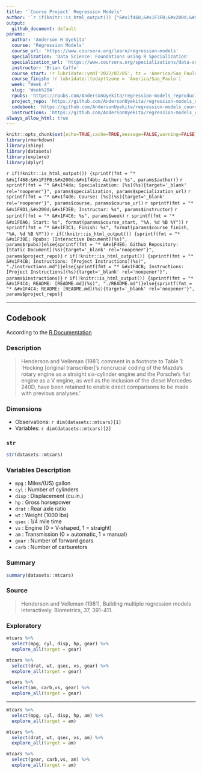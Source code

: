 ```yaml
---
title: '`Course Project` Regression Models'
author: '`r if(knitr::is_html_output()) {"&#x1f468;&#x1F3FB;&#x200d;&#x1f4bb; Anderson H Uyekita"} else {NULL}`'
output:
  github_document: default
params:
  author: 'Anderson H Uyekita'
  course: 'Regression Models'
  course_url: 'https://www.coursera.org/learn/regression-models'
  specialization: 'Data Science: Foundations using R Specialization'
  specialization_url: 'https://www.coursera.org/specializations/data-science-foundations-r'
  instructor: 'Brian Caffo'
  course_start: !r lubridate::ymd('2022/07/05', tz = 'America/Sao_Paulo')
  course_finish: !r lubridate::today(tzone = 'America/Sao_Paulo')
  week: "Week 4"
  slug: 'Week%204'
  rpubs: 'https://rpubs.com/AndersonUyekita/regression-models_reproducible-research'
  project_repo: 'https://github.com/AndersonUyekita/regression-models_course-project'
  codebook: 'https://github.com/AndersonUyekita/regression-models_course-project/blob/master/codebook.md'
  instructions: 'https://github.com/AndersonUyekita/regression-models_course-project/blob/master/instructions.md'
always_allow_html: true
---
```


```r
knitr::opts_chunk$set(echo=TRUE,cache=TRUE,message=FALSE,warning=FALSE)
library(rmarkdown)
library(shiny)
library(datasets)
library(explore)
library(dplyr)
```

`r if(!knitr::is_html_output()) {sprintf(fmt = "* &#x1f468;&#x1F3FB;&#x200d;&#x1f4bb; Author: %s", params$author)}`
`r sprintf(fmt = "* &#x1f4da; Specialization: [%s](%s){target='_blank' rel='noopener'}", params$specialization, params$specialization_url)`
`r sprintf(fmt = "* &#x1f4d6; Course: [%s](%s){target='_blank' rel='noopener'}", params$course, params$course_url)`
    `r sprintf(fmt = "* &#x1F9D1;&#x200d;&#x1F3EB; Instructor: %s", params$instructor)`
`r sprintf(fmt = "* &#x1F4C6; %s", params$week)`
    `r sprintf(fmt = "* &#x1F6A6; Start: %s", format(params$course_start, "%A, %d %B %Y"))`
    `r sprintf(fmt = "* &#x1F3C1; Finish: %s", format(params$course_finish, "%A, %d %B %Y"))`
`r if(!knitr::is_html_output()) {sprintf(fmt = "* &#x1F30E; Rpubs: [Interactive Document](%s)", params$rpubs)}else{sprintf(fmt = "* &#x1F4E6; Github Repository: [Static Document](%s){target='_blank' rel='noopener'}", params$project_repo)}`
`r if(!knitr::is_html_output()) {sprintf(fmt = "* &#x1F4CB; Instructions: [Project Instructions](%s)", "./instructions.md")}else{sprintf(fmt = "* &#x1F4CB; Instructions: [Project Instructions](%s){target='_blank' rel='noopener'}", params$instructions)}`
`r if(!knitr::is_html_output()) {sprintf(fmt = "* &#x1F4C4; README: [README.md](%s)", "./README.md")}else{sprintf(fmt = "* &#x1F4C4; README: [README.md](%s){target='_blank' rel='noopener'}", params$project_repo)}`

--------------------------------------------------------------------------------

## Codebook

According to the [R Documentation][1]

[1]: https://stat.ethz.ch/R-manual/R-devel/library/datasets/html/mtcars.html

### Description

> Henderson and Velleman (1981) comment in a footnote to Table 1: ‘Hocking [original transcriber]'s noncrucial coding of the Mazda's rotary engine as a straight six-cylinder engine and the Porsche's flat engine as a V engine, as well as the inclusion of the diesel Mercedes 240D, have been retained to enable direct comparisons to be made with previous analyses.’

### Dimensions

* Observations: `r dim(datasets::mtcars)[1]`
* Variables: `r dim(datasets::mtcars)[2]`

### `str`

```r
str(datasets::mtcars)
```

### Variables Description

* `mpg` : Miles/(US) gallon
* `cyl` : Number of cylinders
* `disp` : Displacement (cu.in.)
* `hp` : Gross horsepower
* `drat` : Rear axle ratio
* `wt` : Weight (1000 lbs)
* `qsec` : 1/4 mile time
* `vs` : Engine (0 = V-shaped, 1 = straight)
* `am` : Transmission (0 = automatic, 1 = manual)
* `gear` : Number of forward gears
* `carb` : Number of carburetors

### Summary

```r
summary(datasets::mtcars)
```

### Source

> Henderson and Velleman (1981), Building multiple regression models interactively. Biometrics, 37, 391–411.

### Exploratory

```r
mtcars %>% 
  select(mpg, cyl, disp, hp, gear) %>% 
  explore_all(target = gear)
```

```r
mtcars %>% 
  select(drat, wt, qsec, vs, gear) %>% 
  explore_all(target = gear)
```

```r
mtcars %>% 
  select(am, carb,vs, gear) %>% 
  explore_all(target = gear)
```

---

```r
mtcars %>% 
  select(mpg, cyl, disp, hp, am) %>% 
  explore_all(target = am)
```

```r
mtcars %>% 
  select(drat, wt, qsec, vs, am) %>% 
  explore_all(target = am)
```

```r
mtcars %>% 
  select(gear, carb,vs, am) %>% 
  explore_all(target = am)
```
